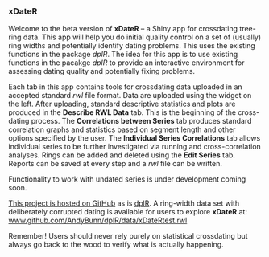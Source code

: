 ### xDateR

Welcome to the beta version of **xDateR** -- a Shiny app for crossdating tree-ring data. This app will help you do initial quality control on a set of (usually) ring widths and potentially identify dating problems. This uses the existing functions in the package *dplR*.  The idea for this app is to use existing functions in the pacakge *dplR* to provide an interactive environment for assessing dating quality and potentially fixing problems.

Each tab in this app contains tools for crossdating data uploaded in an accepted standard *rwl* file format. Data are uploaded using the widget on the left. After uploading, standard descriptive statistics and plots are produced in the **Describe RWL Data** tab. This is the beginning of the cross-dating process. The **Correlations between Series** tab produces standard correlation graphs and statistics based on segment length and other options specified by the user. The **Individual Series Correlations** tab allows individual series to be further investigated via running and cross-correlation analyses. Rings can be added and deleted using the **Edit Series** tab. Reports can be saved at every step and a *rwl* file can be written. 

Functionality to work with undated series is under development coming soon.

[This project is hosted on GitHub](https://github.com/AndyBunn/dplR/) as is [dplR](https://github.com/AndyBunn/dplR/). A ring-width data set with deliberately corrupted dating is available for users to explore **xDateR** at:
[www.github.com/AndyBunn/dplR/data/xDateRtest.rwl](https://github.com/AndyBunn/dplR/data/xDateRtest.rwl)

Remember! Users should never rely purely on statistical crossdating but always go back to the wood to verify what is actually happening. 

